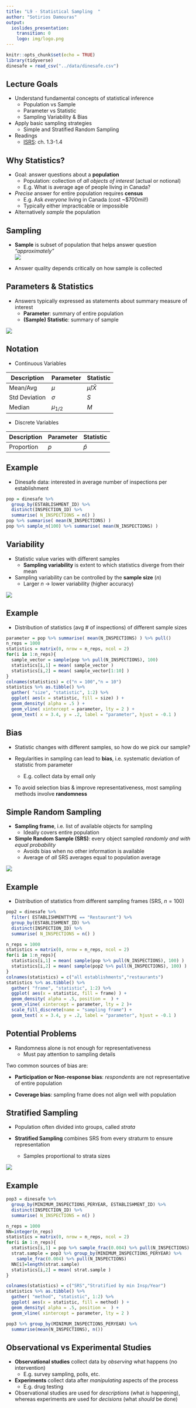 ```yaml
---
title: "L9 - Statistical Sampling  "
author: "Sotirios Damouras"
output:
  ioslides_presentation:
    transition: 0
    logo: img/logo.png
---
```


<!-- 

output: html_notebook 

output:
  ioslides_presentation:
    transition: 0
    logo: img/logo.png

-->



```r
knitr::opts_chunk$set(echo = TRUE)
library(tidyverse)
dinesafe = read_csv("../data/dinesafe.csv") 
```


## Lecture Goals 

- Understand fundamental concepts of statistical inference
    + Population vs Sample 
    + Parameter vs Statistic
    + Sampling Variability & Bias 
- Apply basic sampling strategies 
    + Simple and Stratified Random Sampling


- Readings 
    + [ISRS](https://www.openintro.org/download.php?file=isrs1_tablet&referrer=/stat/textbook.php): ch. 1.3-1.4


## Why Statistics?

- Goal: answer questions about a **population**
    + Population: collection of *all objects of interest* (actual or notional)
    + E.g. What is average age of people living in Canada?
    
- *Precise* answer for entire population requires **census**
    + E.g. Ask *everyone* living in Canada (cost ~$700mil!)
    + Typically either impracticable or impossible

- Alternatively *sample* the population 


## Sampling 

- **Sample** is subset of population that helps answer question  *"approximately"*   
![](./img/population_sample.PNG)

- Answer quality depends critically on how sample is collected 


##  Parameters & Statistics

- Answers typically expressed as statements about summary measure of interest 
    + **Parameter**: summary of entire population
    + **(Sample) Statistic**: summary of sample

![](./img/parameter_statistic.PNG)


## Notation

- Continuous Variables

|  Description | Parameter | Statistic | 
| --- | --- | --- |
| Mean/Avg | $\mu$ | $\hat{\mu}/\bar{X}$ | 
| Std Deviation | $\sigma$ | $S$ | 
| Median | $\mu_{1/2}$ | $M$ | 

- Discrete Variables

|  Description | Parameter | Statistic |
| --- | --- | --- |
| Proportion | $p$ | $\hat{p}$ | 


## Example

- Dinesafe data: interested in average number of inspections per establishment

```r
pop = dinesafe %>% 
  group_by(ESTABLISHMENT_ID) %>% 
  distinct(INSPECTION_ID) %>% 
  summarise( N_INSPECTIONS = n() ) 
pop %>% summarise( mean(N_INSPECTIONS) ) 
pop %>% sample_n(100) %>% summarise( mean(N_INSPECTIONS) )
```


## Variability

- Statistic value varies with different samples 
    + **Sampling variability** is extent to which statistics diverge from their mean

- Sampling variability can be controlled by the **sample size** ($n$)
    + Larger $n$ $\rightarrow$ lower variability (higher accuracy)

![](./img/sampling_variability.PNG)

## Example

- Distribution of statistics (avg # of inspections) of different sample sizes

```r
parameter = pop %>% summarise( mean(N_INSPECTIONS) ) %>% pull()
n_reps = 1000
statistics = matrix(0, nrow = n_reps, ncol = 2)
for(i in 1:n_reps){
  sample_vector = sample(pop %>% pull(N_INSPECTIONS), 100)
  statistics[i,1] = mean( sample_vector )
  statistics[i,2] = mean( sample_vector[1:10] )
}
colnames(statistics) = c("n = 100","n = 10")
statistics %>% as.tibble() %>% 
  gather( "size", "statistic", 1:2) %>% 
  ggplot( aes(x = statistic, fill = size) ) +
  geom_density( alpha = .5 ) + 
  geom_vline( xintercept = parameter, lty = 2 ) +
  geom_text( x = 3.4, y = .2, label = "parameter", hjust = -0.1 )

```


## Bias

- Statistic changes with different samples, so how do we pick our sample?

- Regularities in sampling can lead to **bias**, i.e. systematic deviation of statistic from parameter
    + E.g. collect data by email only
    
- To avoid selection bias & improve representativeness, most sampling methods involve **randomness**



## Simple Random Sampling 

- **Sampling frame**, i.e. list of available objects for sampling
    + Ideally covers entire population 

- **Simple Random Sample (SRS)**: every object sampled *randomly and with equal probability*
    + Avoids bias when no other information is available 
    + Average of *all* SRS averages equal to population average
   
![](./img/SRS.PNG)


## Example

- Distribution of statistics from different sampling frames (SRS, $n=100$)

```r
pop2 = dinesafe %>% 
  filter( ESTABLISHMENTTYPE == "Restaurant") %>% 
  group_by(ESTABLISHMENT_ID) %>% 
  distinct(INSPECTION_ID) %>% 
  summarise( N_INSPECTIONS = n() ) 

n_reps = 1000
statistics = matrix(0, nrow = n_reps, ncol = 2)
for(i in 1:n_reps){
  statistics[i,1] = mean( sample(pop %>% pull(N_INSPECTIONS), 100) )
  statistics[i,2] = mean( sample(pop2 %>% pull(N_INSPECTIONS), 100) )
}
colnames(statistics) = c("all establishments","restaurants")
statistics %>% as.tibble() %>% 
  gather( "frame", "statistic", 1:2) %>% 
  ggplot( aes(x = statistic, fill = frame) ) +
  geom_density( alpha = .5, position =  ) + 
  geom_vline( xintercept = parameter, lty = 2 )+
  scale_fill_discrete(name = "sampling frame") +
  geom_text( x = 3.4, y = .2, label = "parameter", hjust = -0.1 )

```


## Potential Problems 

- Randomness alone is not enough for representativeness
    + Must pay attention to sampling details
    
Two common sources of bias are:

- **Participation or Non-response bias**: *respondents* are not representative of entire population
   
- **Coverage bias**: sampling frame does not align well with population


## Stratified Sampling 

- Population often divided into groups, called *strata*

- **Stratified Sampling** combines SRS from every straturm to ensure representation 
     + Samples proportional to strata sizes

![](./img/stratified_RS.PNG)

## Example

```r
pop3 = dinesafe %>% 
  group_by(MINIMUM_INSPECTIONS_PERYEAR, ESTABLISHMENT_ID) %>% 
  distinct(INSPECTION_ID) %>% 
  summarise( N_INSPECTIONS = n() ) 

n_reps = 1000
NN=integer(n_reps)
statistics = matrix(0, nrow = n_reps, ncol = 2)
for(i in 1:n_reps){
  statistics[i,1] = pop %>% sample_frac(0.004) %>% pull(N_INSPECTIONS) %>% mean()
  strat.sample = pop3 %>% group_by(MINIMUM_INSPECTIONS_PERYEAR) %>%
    sample_frac(0.004) %>% pull(N_INSPECTIONS)
  NN[i]=length(strat.sample)
  statistics[i,2] = mean( strat.sample )
}

colnames(statistics) = c("SRS","Stratified by min Insp/Year")
statistics %>% as.tibble() %>% 
  gather( "method", "statistic", 1:2) %>% 
  ggplot( aes(x = statistic, fill = method) ) +
  geom_density( alpha = .5, position =  ) + 
  geom_vline( xintercept = parameter, lty = 2 )

pop3 %>% group_by(MINIMUM_INSPECTIONS_PERYEAR) %>% 
  summarise(mean(N_INSPECTIONS), n()) 

```

## Observational vs Experimental Studies 

- **Observational studies** collect data by *observing* what happens (no intervention)
     + E.g. survey sampling, polls, etc. 

- **Experiments** collect data after *manipulating* aspects of the process
     + E.g. drug testing 

- Observational studies are used for *descriptions* (what *is* happening), whereas experiments are used for *decisions* (what *should* be done)
     

